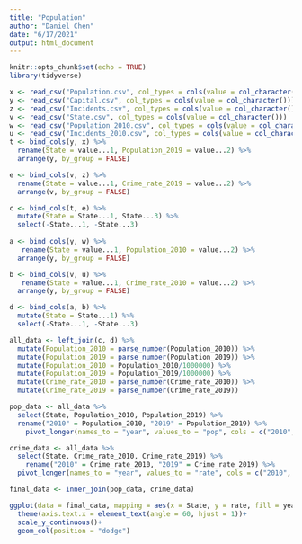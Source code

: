 ```yaml
---
title: "Population"
author: "Daniel Chen"
date: "6/17/2021"
output: html_document
---
```


```r
knitr::opts_chunk$set(echo = TRUE)
library(tidyverse)
```

```r
x <- read_csv("Population.csv", col_types = cols(value = col_character()))
y <- read_csv("Capital.csv", col_types = cols(value = col_character()))
z <- read_csv("Incidents.csv", col_types = cols(value = col_character()))
v <- read_csv("State.csv", col_types = cols(value = col_character()))
w <- read_csv("Population_2010.csv", col_types = cols(value = col_character()))
u <- read_csv("Incidents_2010.csv", col_types = cols(value = col_character()))
t <- bind_cols(y, x) %>% 
  rename(State = value...1, Population_2019 = value...2) %>% 
  arrange(y, by_group = FALSE)

e <- bind_cols(v, z) %>% 
  rename(State = value...1, Crime_rate_2019 = value...2) %>% 
  arrange(v, by_group = FALSE)

c <- bind_cols(t, e) %>% 
  mutate(State = State...1, State...3) %>% 
  select(-State...1, -State...3)
  
a <- bind_cols(y, w) %>% 
   rename(State = value...1, Population_2010 = value...2) %>% 
  arrange(y, by_group = FALSE)

b <- bind_cols(v, u) %>% 
   rename(State = value...1, Crime_rate_2010 = value...2) %>% 
  arrange(y, by_group = FALSE) 

d <- bind_cols(a, b) %>% 
  mutate(State = State...1) %>% 
  select(-State...1, -State...3)

```


```r
all_data <- left_join(c, d) %>% 
  mutate(Population_2010 = parse_number(Population_2010)) %>% 
  mutate(Population_2019 = parse_number(Population_2019)) %>% 
  mutate(Population_2010 = Population_2010/1000000) %>% 
  mutate(Population_2019 = Population_2019/1000000) %>% 
  mutate(Crime_rate_2010 = parse_number(Crime_rate_2010)) %>% 
  mutate(Crime_rate_2019 = parse_number(Crime_rate_2019))

pop_data <- all_data %>% 
  select(State, Population_2010, Population_2019) %>% 
  rename("2010" = Population_2010, "2019" = Population_2019) %>% 
    pivot_longer(names_to = "year", values_to = "pop", cols = c("2010", "2019"))

crime_data <- all_data %>% 
  select(State, Crime_rate_2010, Crime_rate_2019) %>% 
    rename("2010" = Crime_rate_2010, "2019" = Crime_rate_2019) %>% 
  pivot_longer(names_to = "year", values_to = "rate", cols = c("2010", "2019")) 

final_data <- inner_join(pop_data, crime_data)
```

```r
ggplot(data = final_data, mapping = aes(x = State, y = rate, fill = year))+
  theme(axis.text.x = element_text(angle = 60, hjust = 1))+
  scale_y_continuous()+
  geom_col(position = "dodge")

```



